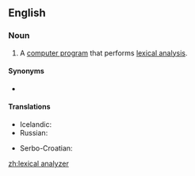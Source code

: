 ==English==
{{wikipedia}}

===Noun===
{{en-noun}}

# {{label|en|computing}} A [[computer program]] that performs [[lexical analysis]].

====Synonyms====
* {{l|en|lexer}}

====Translations====
{{trans-top|computer program}}
* Icelandic: {{t|is|lesgreinir|m}}
* Russian: {{t|ru|лексический анализа́тор}}
{{trans-mid}}
* Serbo-Croatian: {{t|sh|leksički analizator|m}}
{{trans-bottom}}

[[zh:lexical analyzer]]
